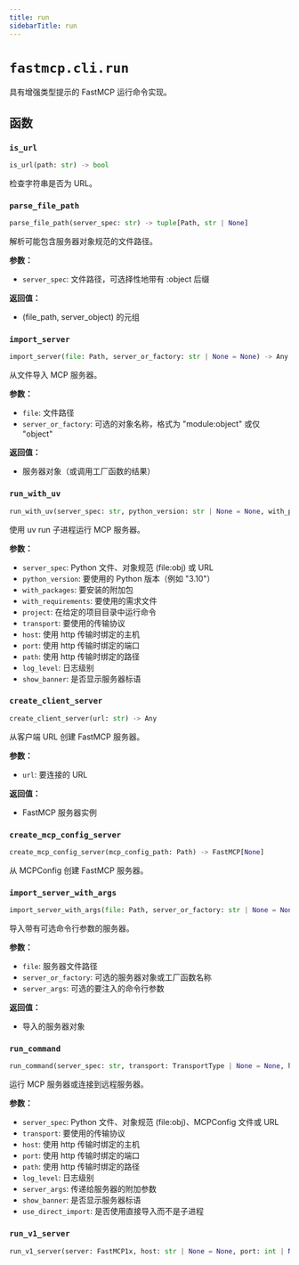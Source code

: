 ```yaml
---
title: run
sidebarTitle: run
---
```


# `fastmcp.cli.run`


具有增强类型提示的 FastMCP 运行命令实现。

## 函数

### `is_url` <sup><a href="https://github.com/jlowin/fastmcp/blob/main/src/fastmcp/cli/run.py#L25" target="_blank"><Icon icon="github" style="width: 14px; height: 14px;" /></a></sup>

```python
is_url(path: str) -> bool
```


检查字符串是否为 URL。


### `parse_file_path` <sup><a href="https://github.com/jlowin/fastmcp/blob/main/src/fastmcp/cli/run.py#L31" target="_blank"><Icon icon="github" style="width: 14px; height: 14px;" /></a></sup>

```python
parse_file_path(server_spec: str) -> tuple[Path, str | None]
```


解析可能包含服务器对象规范的文件路径。

**参数：**
- `server_spec`: 文件路径，可选择性地带有 \:object 后缀

**返回值：**
- (file_path, server_object) 的元组


### `import_server` <sup><a href="https://github.com/jlowin/fastmcp/blob/main/src/fastmcp/cli/run.py#L62" target="_blank"><Icon icon="github" style="width: 14px; height: 14px;" /></a></sup>

```python
import_server(file: Path, server_or_factory: str | None = None) -> Any
```


从文件导入 MCP 服务器。

**参数：**
- `file`: 文件路径
- `server_or_factory`: 可选的对象名称，格式为 "module\:object" 或仅 "object"

**返回值：**
- 服务器对象（或调用工厂函数的结果）


### `run_with_uv` <sup><a href="https://github.com/jlowin/fastmcp/blob/main/src/fastmcp/cli/run.py#L174" target="_blank"><Icon icon="github" style="width: 14px; height: 14px;" /></a></sup>

```python
run_with_uv(server_spec: str, python_version: str | None = None, with_packages: list[str] | None = None, with_requirements: Path | None = None, project: Path | None = None, transport: TransportType | None = None, host: str | None = None, port: int | None = None, path: str | None = None, log_level: LogLevelType | None = None, show_banner: bool = True) -> None
```


使用 uv run 子进程运行 MCP 服务器。

**参数：**
- `server_spec`: Python 文件、对象规范 (file\:obj) 或 URL
- `python_version`: 要使用的 Python 版本（例如 "3.10"）
- `with_packages`: 要安装的附加包
- `with_requirements`: 要使用的需求文件
- `project`: 在给定的项目目录中运行命令
- `transport`: 要使用的传输协议
- `host`: 使用 http 传输时绑定的主机
- `port`: 使用 http 传输时绑定的端口
- `path`: 使用 http 传输时绑定的路径
- `log_level`: 日志级别
- `show_banner`: 是否显示服务器标语


### `create_client_server` <sup><a href="https://github.com/jlowin/fastmcp/blob/main/src/fastmcp/cli/run.py#L252" target="_blank"><Icon icon="github" style="width: 14px; height: 14px;" /></a></sup>

```python
create_client_server(url: str) -> Any
```


从客户端 URL 创建 FastMCP 服务器。

**参数：**
- `url`: 要连接的 URL

**返回值：**
- FastMCP 服务器实例


### `create_mcp_config_server` <sup><a href="https://github.com/jlowin/fastmcp/blob/main/src/fastmcp/cli/run.py#L272" target="_blank"><Icon icon="github" style="width: 14px; height: 14px;" /></a></sup>

```python
create_mcp_config_server(mcp_config_path: Path) -> FastMCP[None]
```


从 MCPConfig 创建 FastMCP 服务器。


### `import_server_with_args` <sup><a href="https://github.com/jlowin/fastmcp/blob/main/src/fastmcp/cli/run.py#L283" target="_blank"><Icon icon="github" style="width: 14px; height: 14px;" /></a></sup>

```python
import_server_with_args(file: Path, server_or_factory: str | None = None, server_args: list[str] | None = None) -> Any
```


导入带有可选命令行参数的服务器。

**参数：**
- `file`: 服务器文件路径
- `server_or_factory`: 可选的服务器对象或工厂函数名称
- `server_args`: 可选的要注入的命令行参数

**返回值：**
- 导入的服务器对象


### `run_command` <sup><a href="https://github.com/jlowin/fastmcp/blob/main/src/fastmcp/cli/run.py#L309" target="_blank"><Icon icon="github" style="width: 14px; height: 14px;" /></a></sup>

```python
run_command(server_spec: str, transport: TransportType | None = None, host: str | None = None, port: int | None = None, path: str | None = None, log_level: LogLevelType | None = None, server_args: list[str] | None = None, show_banner: bool = True, use_direct_import: bool = False) -> None
```


运行 MCP 服务器或连接到远程服务器。

**参数：**
- `server_spec`: Python 文件、对象规范 (file\:obj)、MCPConfig 文件或 URL
- `transport`: 要使用的传输协议
- `host`: 使用 http 传输时绑定的主机
- `port`: 使用 http 传输时绑定的端口
- `path`: 使用 http 传输时绑定的路径
- `log_level`: 日志级别
- `server_args`: 传递给服务器的附加参数
- `show_banner`: 是否显示服务器标语
- `use_direct_import`: 是否使用直接导入而不是子进程


### `run_v1_server` <sup><a href="https://github.com/jlowin/fastmcp/blob/main/src/fastmcp/cli/run.py#L374" target="_blank"><Icon icon="github" style="width: 14px; height: 14px;" /></a></sup>

```python
run_v1_server(server: FastMCP1x, host: str | None = None, port: int | None = None, transport: TransportType | None = None) -> None
```
